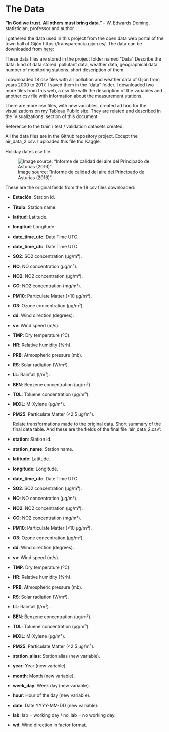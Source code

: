 # The Data

__“In God we trust. All others must bring data.”__ – W. Edwards Deming, statistician, professor and author. 


I gathered the data used in this project from the open data web portal of the town hall of Gijón https://transparencia.gijon.es/. The data can be downloaded from  [here](https://transparencia.gijon.es/search/risp_dataset/page/1808-catalogo-de-datos?utf8=%E2%9C%93&search=aire+&search_sector=&search_format=&commit=Buscar&authenticity_token=j8%2F3CvCuPcDkrRe%2F1NR5RBp0t%2FOOosiA7724w3T2mB4%3D): 

These data files are stored in the project folder named "Data" 
Describe the data:
  kind of data stored. pollutant data, weather data, geographical data.
  number of monitoring stations. short description of them.

I downloaded 18 csv files with air pollution and weather data of Gijón from years 2000 to 2017. I saved them in the "data" folder.
I downloaded two more files from this web, a csv file with the description of the variables and another csv file with information about the measurement stations. 

There are more csv files, with new variables, created ad hoc for the visualizations on [my Tableau Public site](https://public.tableau.com/profile/sergioberdiales#!/). They are related and described in the 'Visualizations' section of this document. 

Reference to the train / test / validation datasets created.

All the data files are in the Github repository project. Except the air_data_2.csv. I uploaded this file tho Kaggle. 

Holiday dates csv file.

![Image source: "Informe de calidad del aire del Principado de Asturias (2016)".](imgs/gijon_stations_map.jpg)

  These are the original fields from the 18 csv files downloaded: 
  
* __Estación__: Station id.
* __Título__: Station name.
* __latitud__: Latitude.
* __longitud__: Longitude.
* __date_time_utc__:	Date Time UTC.
* __date_time_utc__:	Date Time UTC.
* __SO2__: SO2 concentration (µg/m³). 
* __NO__:	NO concentration (µg/m³). 
* __NO2__:	NO2 concentration (µg/m³).
* __CO__:	NO2 concentration (mg/m³).
* __PM10__:	Particulate Matter (<10 µg/m³).
* __O3__:	Ozone concentration (µg/m³).
* __dd__:	Wind direction (degrees).
* __vv__:	Wind speed (m/s).
* __TMP__:	Dry temperature (ºC).
* __HR__: Relative humidity (%rh).
* __PRB__: Atmospheric pressure (mb).
* __RS__: Solar radiation	(W/m²).
* __LL__: Rainfall (l/m²).
* __BEN__: Benzene concentration (µg/m³).
* __TOL__: Toluene concentration (µg/m³).
* __MXIL__: M-Xylene (µg/m³).
* __PM25__: Particulate Matter (<2.5 µg/m³).


  Relate transformations made to the original data. 
  Short summary of the final data table.
  And these are the fields of the final file 'air_data_2.csv':

* __station__: Station id.
* __station_name__:	Station name.
* __latitude__: Latitude.
* __longitude__:	Longitude.
* __date_time_utc__:	Date Time UTC.
* __SO2__: SO2 concentration (µg/m³). 
* __NO__:	NO concentration (µg/m³). 
* __NO2__:	NO2 concentration (µg/m³).
* __CO__:	NO2 concentration (mg/m³).
* __PM10__:	Particulate Matter (<10 µg/m³).
* __O3__:	Ozone concentration (µg/m³).
* __dd__:	Wind direction (degrees).
* __vv__:	Wind speed (m/s).
* __TMP__:	Dry temperature (ºC).
* __HR__: Relative humidity (%rh).
* __PRB__: Atmospheric pressure (mb).
* __RS__: Solar radiation	(W/m²).
* __LL__: Rainfall (l/m²).
* __BEN__: Benzene concentration (µg/m³).
* __TOL__: Toluene concentration (µg/m³).
* __MXIL__: M-Xylene (µg/m³).
* __PM25__: Particulate Matter (<2.5 µg/m³).
* __station_alias__: Station alias (new variable).
* __year__: Year (new variable).
* __month__: Month (new variable).
* __week_day__: Week day (new variable).
* __hour__: Hour of the day (new variable).
* __date__: Date YYYY-MM-DD (new variable).
* __lab__: lab = working day / no_lab = no working day.
* __wd__: Wind direction in factor format.












